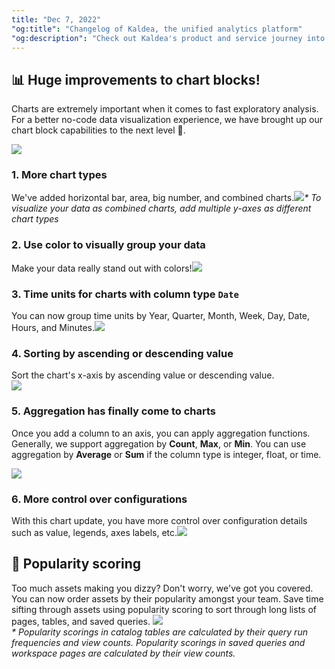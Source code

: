 ```yaml
---
title: "Dec 7, 2022"
"og:title": "Changelog of Kaldea, the unified analytics platform"
"og:description": "Check out Kaldea's product and service journey into developing a seamless and fully connected analytics experience from creating jobs to data discovery to query, and reporting."
---
```


## 📊 Huge improvements to chart blocks!

Charts are extremely important when it comes to fast exploratory analysis. For a better no-code data visualization experience, we have brought up our chart block capabilities to the next level 💪.

<Frame>
  <img
    src="/changelog/images/12-7-2022/1.png"
    style={{ borderRadius: "6px", border: "1px solid #F3F4F6" }}
  />
</Frame>

### 1. More chart types

We've added horizontal bar, area, big number, and combined charts.![](/changelog/images/12-7-2022/2.png)_\* To visualize your data as combined charts, add multiple y-axes as different chart types_

### 2. Use color to visually group your data

Make your data really stand out with colors!![](/changelog/images/12-7-2022/3.png)

### 3. Time units for charts with column type `Date`

You can now group time units by Year, Quarter, Month, Week, Day, Date, Hours, and Minutes.![](/changelog/images/12-7-2022/4.png)

### 4. Sorting by ascending or descending value

Sort the chart's x-axis by ascending value or descending value.<br />![](/changelog/images/12-7-2022/5.png)

### 5. Aggregation has finally come to charts

Once you add a column to an axis, you can apply aggregation functions. Generally, we support aggregation by **Count**, **Max**, or **Min**. You can use aggregation by **Average** or **Sum** if the column type is integer, float, or time.

<Frame>
  <img
    src="/changelog/images/12-7-2022/6.gif"
    style={{ borderRadius: "6px" }}
  />
</Frame>

### 6. More control over configurations

With this chart update, you have more control over configuration details such as value, legends, axes labels, etc.![](/changelog/images/12-7-2022/7.png)

## 🤩 Popularity scoring

Too much assets making you dizzy? Don't worry, we've got you covered.
You can now order assets by their popularity amongst your team. Save time sifting through assets using popularity scoring to sort through long lists of pages, tables, and saved queries.
![](/changelog/images/12-7-2022/8.png)<br />
_\* Popularity scorings in catalog tables are calculated by their query run frequencies and view counts. Popularity scorings in saved queries and workspace pages are calculated by their view counts._

